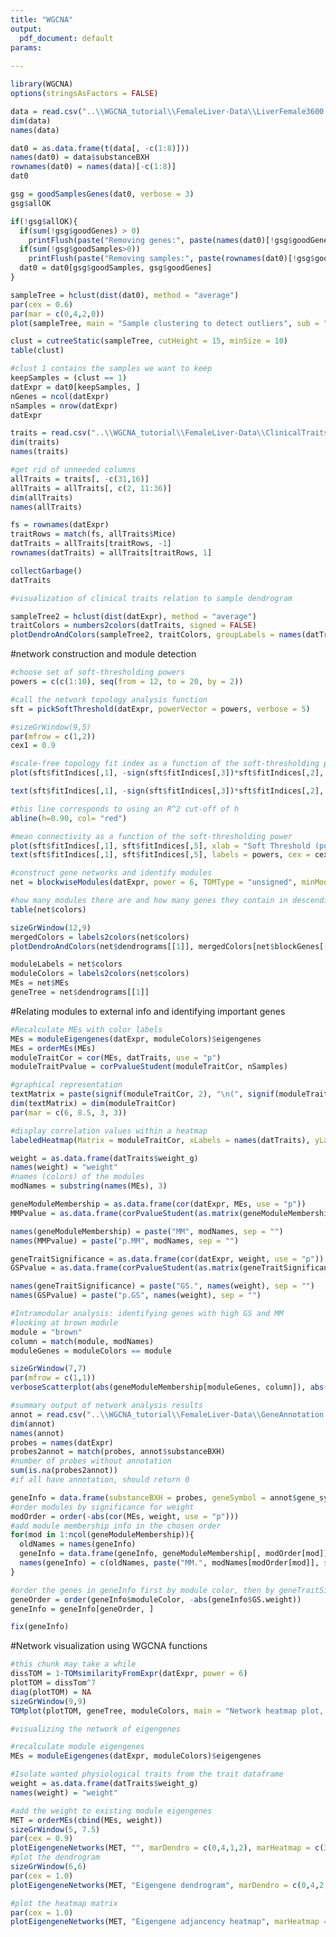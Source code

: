 ```yaml
---
title: "WGCNA"
output: 
  pdf_document: default
params:
  
---
```


```r
library(WGCNA)
options(stringsAsFactors = FALSE)
```


```r
data = read.csv("..\\WGCNA_tutorial\\FemaleLiver-Data\\LiverFemale3600.csv")
dim(data)
names(data)
```

```r
dat0 = as.data.frame(t(data[, -c(1:8)]))
names(dat0) = data$substanceBXH
rownames(dat0) = names(data)[-c(1:8)]
dat0
```

```r
gsg = goodSamplesGenes(dat0, verbose = 3)
gsg$allOK
```

```r
if(!gsg$allOK){
  if(sum(!gsg$goodGenes) > 0)
    printFlush(paste("Removing genes:", paste(names(dat0)[!gsg$goodGenes], collapse = ", ")))
  if(sum(!gsg$goodSamples>0))
    printFlush(paste("Removing samples:", paste(rownames(dat0)[!gsg$goodSamples], collapse = ", ")))
  dat0 = dat0[gsg$goodSamples, gsg$goodGenes]
}
```

```r
sampleTree = hclust(dist(dat0), method = "average")
par(cex = 0.6)
par(mar = c(0,4,2,0))
plot(sampleTree, main = "Sample clustering to detect outliers", sub = "", xlab = "", cex.lab = 1.5, cex.axis = 1.5, cex.main = 2)
```

```r
clust = cutreeStatic(sampleTree, cutHeight = 15, minSize = 10)
table(clust)

```

```r
#clust 1 contains the samples we want to keep
keepSamples = (clust == 1)
datExpr = dat0[keepSamples, ]
nGenes = ncol(datExpr)
nSamples = nrow(datExpr)
datExpr
```

```r
traits = read.csv("..\\WGCNA_tutorial\\FemaleLiver-Data\\ClinicalTraits.csv")
dim(traits)
names(traits)

#get rid of unneeded columns
allTraits = traits[, -c(31,16)]
allTraits = allTraits[, c(2, 11:36)]
dim(allTraits)
names(allTraits)

fs = rownames(datExpr)
traitRows = match(fs, allTraits$Mice)
datTraits = allTraits[traitRows, -1]
rownames(datTraits) = allTraits[traitRows, 1]

collectGarbage()
datTraits
```

```r
#visualization of clinical traits relation to sample dendrogram

sampleTree2 = hclust(dist(datExpr), method = "average")
traitColors = numbers2colors(datTraits, signed = FALSE)
plotDendroAndColors(sampleTree2, traitColors, groupLabels = names(datTraits), main = "Sample dendrogram and heatmap")
```


#network construction and module detection

```r
#choose set of soft-thresholding powers
powers = c(c(1:10), seq(from = 12, to = 20, by = 2))

#call the network topology analysis function
sft = pickSoftThreshold(datExpr, powerVector = powers, verbose = 5)

#sizeGrWindow(9,5)
par(mfrow = c(1,2))
cex1 = 0.9

#scale-free topology fit index as a function of the soft-thresholding power
plot(sft$fitIndices[,1], -sign(sft$fitIndices[,3])*sft$fitIndices[,2], xlab = "Soft Threshold (power)", ylab = "Scale Free Topology Model Fit,signed R^2", type = "n", main = paste("Scale independence"))

text(sft$fitIndices[,1], -sign(sft$fitIndices[,3])*sft$fitIndices[,2], labels = powers, cex = cex1, col = "red")

#this line corresponds to using an R^2 cut-off of h
abline(h=0.90, col= "red")

#mean connectivity as a function of the soft-thresholding power
plot(sft$fitIndices[,1], sft$fitIndices[,5], xlab = "Soft Threshold (power)", ylab = "Mean connectivity", type = "n", main = paste("Mean connectivity"))
text(sft$fitIndices[,1], sft$fitIndices[,5], labels = powers, cex = cex1, col = "red")
```

```r
#construct gene networks and identify modules
net = blockwiseModules(datExpr, power = 6, TOMType = "unsigned", minModuleSize = 30, reassignThreshold = 0, mergeCutHeight = 0.25, numericLabels = TRUE, pamRespectsDendro = FALSE, verbose = 3)
```

```r
#how many modules there are and how many genes they contain in descending order. Module 0 is the genes that didn't fit into any of the other modules (the leftover ones)
table(net$colors)
```

```r
sizeGrWindow(12,9)
mergedColors = labels2colors(net$colors)
plotDendroAndColors(net$dendrograms[[1]], mergedColors[net$blockGenes[[1]]], "Module colors", dendroLabels = FALSE, hang = 0.03, addGuide = TRUE, guideHang = 0.05)
```

```r
moduleLabels = net$colors
moduleColors = labels2colors(net$colors)
MEs = net$MEs
geneTree = net$dendrograms[[1]]
```

#Relating modules to external info and identifying important genes

```r
#Recalculate MEs with color labels
MEs = moduleEigengenes(datExpr, moduleColors)$eigengenes
MEs = orderMEs(MEs)
moduleTraitCor = cor(MEs, datTraits, use = "p")
moduleTraitPvalue = corPvalueStudent(moduleTraitCor, nSamples)
```

```r
#graphical representation
textMatrix = paste(signif(moduleTraitCor, 2), "\n(", signif(moduleTraitPvalue, 1), ")", sep = "")
dim(textMatrix) = dim(moduleTraitCor)
par(mar = c(6, 8.5, 3, 3))

#display correlation values within a heatmap
labeledHeatmap(Matrix = moduleTraitCor, xLabels = names(datTraits), yLabels = names(MEs), ySymbols = names(MEs), colorLabels = FALSE, colors = greenWhiteRed(50), textMatrix = textMatrix, setStdMargins = FALSE, cex.text = 0.5, zlim = c(-1,1), main = paste("Module-trait relationships"))
```

```r
weight = as.data.frame(datTraits$weight_g)
names(weight) = "weight"
#names (colors) of the modules
modNames = substring(names(MEs), 3)

geneModuleMembership = as.data.frame(cor(datExpr, MEs, use = "p"))
MMPvalue = as.data.frame(corPvalueStudent(as.matrix(geneModuleMembership), nSamples))

names(geneModuleMembership) = paste("MM", modNames, sep = "")
names(MMPvalue) = paste("p.MM", modNames, sep = "")

geneTraitSignificance = as.data.frame(cor(datExpr, weight, use = "p"))
GSPvalue = as.data.frame(corPvalueStudent(as.matrix(geneTraitSignificance), nSamples))

names(geneTraitSignificance) = paste("GS.", names(weight), sep = "")
names(GSPvalue) = paste("p.GS", names(weight), sep = "")

```

```r
#Intramodular analysis: identifying genes with high GS and MM
#looking at brown module
module = "brown"
column = match(module, modNames)
moduleGenes = moduleColors == module

sizeGrWindow(7,7)
par(mfrow = c(1,1))
verboseScatterplot(abs(geneModuleMembership[moduleGenes, column]), abs(geneTraitSignificance[moduleGenes, 1]), xlab = paste("Module Membership in", module, "module"), ylab = "Gene significance for body weight", main = paste("Module membership vs gene significance\n"), cex.main = 1.2, cex.lab = 1.2, cex.axis = 1.2, col = module)

```

```r
#summary output of network analysis results
annot = read.csv("..\\WGCNA_tutorial\\FemaleLiver-Data\\GeneAnnotation.csv")
dim(annot)
names(annot)
probes = names(datExpr)
probes2annot = match(probes, annot$substanceBXH)
#number of probes without annotation
sum(is.na(probes2annot))
#if all have annotation, should return 0
```

```r
geneInfo = data.frame(substanceBXH = probes, geneSymbol = annot$gene_symbol[probes2annot], LocusLinkID = annot$LocusLinkID[probes2annot], moduleColor = moduleColors, geneTraitSignificance, GSPvalue)
#order modules by significance for weight
modOrder = order(-abs(cor(MEs, weight, use = "p")))
#add module membership info in the chosen order
for(mod in 1:ncol(geneModuleMembership)){
  oldNames = names(geneInfo)
  geneInfo = data.frame(geneInfo, geneModuleMembership[, modOrder[mod]], MMPvalue[, modOrder[mod]])
  names(geneInfo) = c(oldNames, paste("MM.", modNames[modOrder[mod]], sep = ""), paste("p.MM", modNames[modOrder[mod]], sep = ""))
}

#order the genes in geneInfo first by module color, then by geneTraitSignificance
geneOrder = order(geneInfo$moduleColor, -abs(geneInfo$GS.weight))
geneInfo = geneInfo[geneOrder, ]
```

```r
fix(geneInfo)
```


#Network visualization using WGCNA functions
```r
#this chunk may take a while
dissTOM = 1-TOMsimilarityFromExpr(datExpr, power = 6)
plotTOM = dissTom^7
diag(plotTOM) = NA
sizeGrWindow(9,9)
TOMplot(plotTOM, geneTree, moduleColors, main = "Network heatmap plot, all genes")
```

```r
#visualizing the network of eigengenes

#recalculate module eigengenes
MEs = moduleEigengenes(datExpr, moduleColors)$eigengenes

#Isolate wanted physiological traits from the trait dataframe
weight = as.data.frame(datTraits$weight_g)
names(weight) = "weight"

#add the weight to existing module eigengenes
MET = orderMEs(cbind(MEs, weight))
sizeGrWindow(5, 7.5)
par(cex = 0.9)
plotEigengeneNetworks(MET, "", marDendro = c(0,4,1,2), marHeatmap = c(3,4,1,2), cex.lab = 0.8, xLabelsAngle = 90)
#plot the dendrogram
sizeGrWindow(6,6)
par(cex = 1.0)
plotEigengeneNetworks(MET, "Eigengene dendrogram", marDendro = c(0,4,2,0), plotHeatmaps = FALSE)
```


```r
#plot the heatmap matrix
par(cex = 1.0)
plotEigengeneNetworks(MET, "Eigengene adjancency heatmap", marHeatmap = c(3,4,2,2), plotDendrograms = FALSE, xLabelsAngle = 90)
```












